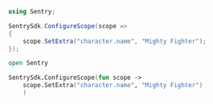```csharp
using Sentry;

SentrySdk.ConfigureScope(scope =>
{
    scope.SetExtra("character.name", "Mighty Fighter");
});
```

```fsharp
open Sentry

SentrySdk.ConfigureScope(fun scope ->
    scope.SetExtra("character.name", "Mighty Fighter")
    )
```
